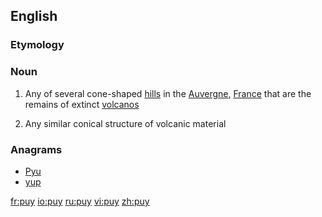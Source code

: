 ==English==

===Etymology===
{{etyl|fr}}

===Noun===
{{wikipedia}}
{{en-noun}}

# Any of several cone-shaped [[hill]]s in the [[Auvergne]], [[France]] that are the remains of extinct [[volcano]]s
# {{geology}} Any similar conical structure of volcanic material

===Anagrams===
* [[Pyu#English|Pyu]]
* [[yup#English|yup]]

[[fr:puy]]
[[io:puy]]
[[ru:puy]]
[[vi:puy]]
[[zh:puy]]